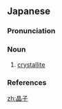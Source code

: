 ==Japanese==
{{ja-kanjitab|しょう|し|yomi=o}}

===Pronunciation===
{{ja-pron|yomi=o|しょうし|acc=1|acc_ref=DJR}}

===Noun===
{{ja-noun|しょうし|hhira=しやうし}}

# [[crystallite]]

===References===
<references/>

[[zh:晶子]]